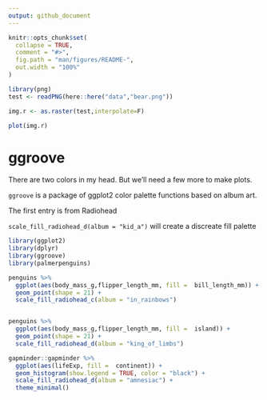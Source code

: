 ```yaml
---
output: github_document
---
```


<!-- README.md is generated from README.Rmd. Please edit that file -->

```r
knitr::opts_chunk$set(
  collapse = TRUE,
  comment = "#>",
  fig.path = "man/figures/README-",
  out.width = "100%"
)
```


```r
library(png)
test <- readPNG(here::here("data","bear.png"))

img.r <- as.raster(test,interpolate=F)

plot(img.r)
```

# ggroove

There are two colors in my head. But we'll need a few more to make plots. 

`ggroove` is a package of ggplot2 color palette functions based on album art. 

The first entry is from Radiohead

`scale_fill_radiohead_d(album = "kid_a")` will create a discreate fill palette

```r
library(ggplot2)
library(dplyr)
library(ggroove)
library(palmerpenguins)

penguins %>%
  ggplot(aes(body_mass_g,flipper_length_mm, fill =  bill_length_mm)) +
  geom_point(shape = 21) +
  scale_fill_radiohead_c(album = "in_rainbows")


penguins %>%
  ggplot(aes(body_mass_g,flipper_length_mm, fill =  island)) +
  geom_point(shape = 21) +
  scale_fill_radiohead_d(album = "king_of_limbs")

gapminder::gapminder %>%
  ggplot(aes(lifeExp, fill =  continent)) +
  geom_histogram(show.legend = TRUE, color = "black") +
  scale_fill_radiohead_d(album = "amnesiac") +
  theme_minimal()
```

